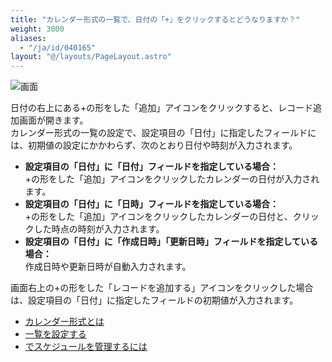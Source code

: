 ```yaml
---
title: "カレンダー形式の一覧で、日付の「+」をクリックするとどうなりますか？"
weight: 3000
aliases:
  - "/ja/id/040165"
layout: "@/layouts/PageLayout.astro"
---
```




<Img src="/k/kintone/img-ja/calendar_plus_01.png" alt="画面" />

日付の右上にある+の形をした「追加」アイコンをクリックすると、レコード追加画面が開きます。  
カレンダー形式の一覧の設定で、設定項目の「日付」に指定したフィールドには、初期値の設定にかかわらず、次のとおり日付や時刻が入力されます。

* <b>設定項目の「日付」に「日付」フィールドを指定している場合：</b>  
  +の形をした「追加」アイコンをクリックしたカレンダーの日付が入力されます。
* <b>設定項目の「日付」に「日時」フィールドを指定している場合：</b>  
  +の形をした「追加」アイコンをクリックしたカレンダーの日付と、クリックした時点の時刻が入力されます。
* <b>設定項目の「日付」に「作成日時」「更新日時」フィールドを指定している場合：</b>  
  作成日時や更新日時が自動入力されます。

画面右上の+の形をした「レコードを追加する」アイコンをクリックした場合は、設定項目の「日付」に指定したフィールドの初期値が入力されます。

<Reference> 

* [カレンダー形式とは](/k/ja/id/040612.html#view_set_view_2020)
* [一覧を設定する](/k/ja/id/040612.html)
* [<Kintone />でスケジュールを管理するには](/k/ja/id/040740.html)

</Reference>
